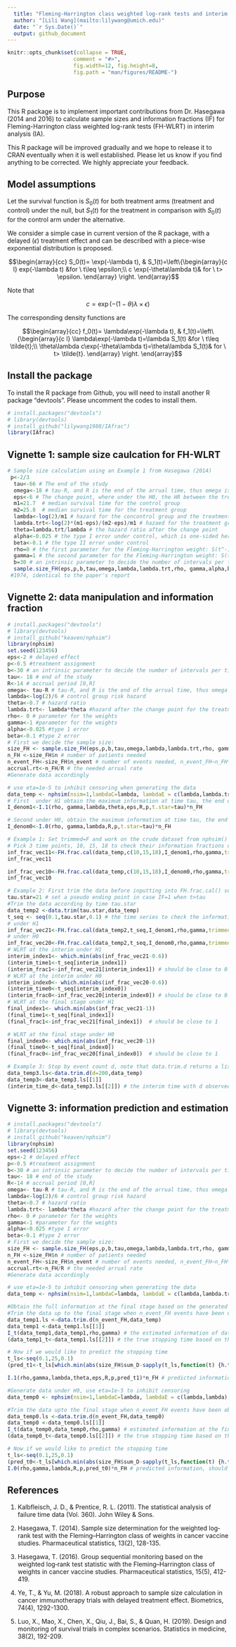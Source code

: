 ```yaml
---
  title: "Fleming-Harrington class weighted log-rank tests and interim analysis"
  author: "[Lili Wang](mailto:lilywang@umich.edu)"
  date: "`r Sys.Date()`"
  output: github_document
---
```


```r
knitr::opts_chunk$set(collapse = TRUE,
                     comment = "#>",
                     fig.width=12, fig.height=8,
                     fig.path = "man/figures/README-")

```

## Purpose

This R package is to implement important contributions from Dr. Hasegawa (2014 and 2016) to calculate sample sizes and information fractions (IF) for Fleming-Harrington class weighted log-rank tests (FH-WLRT) in interim analysis (IA).

This R package will be improved gradually and we hope to release it to CRAN eventually when it is well established. Please let us know if you find anything to be corrected. We highly appreciate your feedback. 


## Model assumptions

Let the  survival function is $S_0(t)$ for both treatment arms (treatment and control) under the null, but $S_1(t)$ for the treatment in comparison with $S_0(t)$ for the control arm under the alternative. 

We consider a simple case in current version of the R package, with a delayed ($\epsilon$) treatment effect and can be described with a piece-wise exponential distribution is proposed.


$$\begin{array}{cc}
 S_0(t)= \exp(-\lambda t),   
& 
S_1(t)=\left\{\begin{array}{c l}
exp(-\lambda t) &for \ t\leq \epsilon;\\
c \exp(-\theta\lambda t)& for \ t> \epsilon. 
\end{array}  \right.
\end{array}$$

Note that 

$$c=\exp(-(1-\theta)\lambda\times\epsilon)$$



The corresponding density functions are

$$\begin{array}{cc}
 f_0(t)= \lambda\exp(-\lambda t),   
& 
f_1(t)=\left\{\begin{array}{c l}
\lambda\exp(-\lambda t)=\lambda S_1(t) &for \ t\leq \tilde{t};\\
\theta\lambda c\exp(-\theta\lambda t)=\theta\lambda S_1(t)& for \ t> \tilde{t}.
\end{array}  \right.
\end{array}$$






## Install the package

To install the R package from Github, you will need to install another R package "devtools". Please uncomment the codes to install them. 

```r
# install.packages("devtools")
# library(devtools)
# install_github("lilywang1988/IAfrac")
library(IAfrac)
```



## Vignette 1: sample size caulcation for FH-WLRT


```r
# Sample size calculation using an Example 1 from Hasegawa (2014)
 p<-2/3
  tau<-66 # The end of the study
  omega<-18 # tau-R, and R is the end of the arrual time, thus omega is can be viewed as the time between the end of the study and the last accrual. 
  eps<-6 # The change point, where under the H0, the HR between the treatment and the control group changes from 1 to theta
  m1=21.7  # median survival time for the control group
  m2=25.8  # median survival time for the treatment group
  lambda<-log(2)/m1 # hazard for the concontrol group and the treatment group before eps, the change point. 
  lambda.trt<-log(2)*(m1-eps)/(m2-eps)/m1 # hazaed for the treatment group after eps, the change point. 
  theta=lambda.trt/lambda # the hazard ratio after the change point
  alpha<-0.025 # the type I error under control, which is one-sided here
  beta<-0.1 # the type II error under control
  rho=0 # the first parameter for the Fleming-Harrington weight: S(t^-)^\rho (1-S(t^-))^\gamma. 
  gamma=1 # the second parameter for the Fleming-Harrington weight: S(t^-)^\rho (1-S(t^-))^\gamma. 
  b=30 # an intrinsic parameter to decide the number of intervals per time unit
  sample.size_FH(eps,p,b,tau,omega,lambda,lambda.trt,rho, gamma,alpha,beta)$n
 #1974, identical to the paper's report
```




## Vignette 2: data manipulation and information  fraction

```r

# install.packages("devtools")
# library(devtools)
# install_github("keaven/nphsim")
library(nphsim)
set.seed(123456)
eps<-2 # delayed effect
p<-0.5 #treatment assignment
b<-30 # an intrinsic parameter to decide the number of intervals per time unit
tau<- 18 # end of the study
R<-14 # accrual period [0,R]
omega<- tau-R # tau-R, and R is the end of the arrual time, thus omega is can be viewed as the time between the end of the study and the last accrual. 
lambda<-log(2)/6 # control group risk hazard
theta<-0.7 # hazard ratio
lambda.trt<- lambda*theta #hazard after the change point for the treatment arm
rho<- 0 # parameter for the weights
gamma<-1 #parameter for the weights
alpha<-0.025 #type 1 error
beta<-0.1 #type 2 error
# First we decide the sample size:
size_FH <- sample.size_FH(eps,p,b,tau,omega,lambda,lambda.trt,rho, gamma,alpha,beta)
n_FH <-size_FH$n # number of patients needed
n_event_FH<-size_FH$n_event # number of events needed, n_event_FH~n_FH*size_FH$sum_D
accrual.rt<-n_FH/R # the needed arrual rate
#Generate data accordingly

# use eta=1e-5 to inhibit censoring when generating the data
data_temp <- nphsim(nsim=1,lambdaC=lambda, lambdaE = c(lambda,lambda.trt), ssC=ceiling(n_FH*(1-p)),intervals = c(eps),ssE=ceiling(n_FH*p), gamma=accrual.rt, R=R, eta=1e-5, fixEnrollTime = TRUE)$simd
# First  under H1 obtain the maximum information at time tau, the end of the study
I_denom1<-I.1(rho, gamma,lambda,theta,eps,R,p,t.star=tau)*n_FH

# Second under H0, obtain the maximum information at time tau, the end of the study
I_denom0<-I.0(rho, gamma,lambda,R,p,t.star=tau)*n_FH

# Example 1: Set trimmed=F and work on the crude dataset from nphsim()
# Pick 3 time points, 10, 15, 18 to check their information fractions under the two hypothesis
inf_frac_vec11<-FH.frac.cal(data_temp,c(10,15,18),I_denom1,rho,gamma,trimmed=F)
inf_frac_vec11

inf_frac_vec10<-FH.frac.cal(data_temp,c(10,15,18),I_denom0,rho,gamma,trimmed=F)
inf_frac_vec10

# Example 2: First trim the data before inputting into FH.frac.cal() setting trimmed=T, and obtain the whole spectrum.
tau.star=21 # set a pseudo ending point in case IF=1 when t>tau
#Trim the data according by time tau.star
data_temp2 <-data.trim(tau.star,data_temp)
t_seq <- seq(0.1,tau.star,0.1) # the time series to check the information fraction
# under H1
inf_frac_vec21<-FH.frac.cal(data_temp2,t_seq,I_denom1,rho,gamma,trimmed=T)
# under H0
inf_frac_vec20<-FH.frac.cal(data_temp2,t_seq,I_denom0,rho,gamma,trimmed=T)
# WLRT at the interim under H1
interim_index1<- which.min(abs(inf_frac_vec21-0.6))
(interim_time1<-t_seq[interim_index1])
(interim_frac1<-inf_frac_vec21[interim_index1]) # should be close to 0.6
# WLRT at the interim under H0
interim_index0<- which.min(abs(inf_frac_vec20-0.6))
(interim_time0<-t_seq[interim_index0])
(interim_frac0<-inf_frac_vec20[interim_index0]) # should be close to 0.6
# WLRT at the final stage under H1
final_index1<- which.min(abs(inf_frac_vec21-1)) 
(final_time1<-t_seq[final_index1])
(final_frac1<-inf_frac_vec21[final_index1])  # should be close to 1

# WLRT at the final stage under H0
final_index0<- which.min(abs(inf_frac_vec20-1))
(final_time0<-t_seq[final_index0])
(final_frac0<-inf_frac_vec20[final_index0])  # should be close to 1

# Example 3: Stop by event count d, note that data.trim.d returns a list of two components, the first is the dataset, the second is the stopping time
data_temp3.ls<-data.trim.d(d=200,data_temp)
data_temp3<-data_temp3.ls[[1]]
(interim_time_d<-data_temp3.ls[[2]]) # the interim time with d observed events

```

## Vignette 3: information prediction and estimation
```r
# install.packages("devtools")
# library(devtools)
# install_github("keaven/nphsim")
library(nphsim)
set.seed(123456)
eps<-2 # delayed effect
p<-0.5 #treatment assignment
b<-30 # an intrinsic parameter to decide the number of intervals per time unit
tau<- 18 # end of the study
R<-14 # accrual period [0,R]
omega<- tau-R # tau-R, and R is the end of the arrual time, thus omega is can be viewed as the time between the end of the study and the last accrual. 
lambda<-log(2)/6 # control group risk hazard
theta<-0.7 # hazard ratio
lambda.trt<- lambda*theta #hazard after the change point for the treatment arm
rho<- 0 # parameter for the weights
gamma<-1 #parameter for the weights
alpha<-0.025 #type 1 error
beta<-0.1 #type 2 error
# First we decide the sample size:
size_FH <- sample.size_FH(eps,p,b,tau,omega,lambda,lambda.trt,rho, gamma,alpha,beta)
n_FH <-size_FH$n # number of patients needed
n_event_FH<-size_FH$n_event # number of events needed, n_event_FH~n_FH*size_FH$sum_D
accrual.rt<-n_FH/R # the needed arrual rate
#Generate data accordingly

# use eta=1e-5 to inhibit censoring when generating the data
data_temp <- nphsim(nsim=1,lambdaC=lambda, lambdaE = c(lambda,lambda.trt), ssC=ceiling(n_FH*(1-p)),intervals = c(eps),ssE=ceiling(n_FH*p),gamma=accrual.rt, R=R, eta=1e-5, fixEnrollTime = TRUE)$simd

#Obtain the full information at the final stage based on the generated data
#Trim the data up to the final stage when n_event_FH events have been observed
data_temp1.ls <-data.trim.d(n_event_FH,data_temp)
data_temp1 <-data_temp1.ls[[1]]
I_t(data_temp1,data_temp1,rho,gamma) # the estimated information of data_Temp1 at the final stage using data_temp1 to obtain the survival function estimates
(data_temp1_t<-data_temp1.ls[[2]]) # the true stopping time based on the data data_temp1

# Now if we would like to predict the stopping time
t_ls<-seq(0.1,25,0.1)
(pred_t1<-t_ls[which.min(abs(size_FH$sum_D-sapply(t_ls,function(t) {h.tilde(0,lambda,theta,eps,R,p,t)})))]) #predicted data_temp1_t, they should be similar

I.1(rho,gamma,lambda,theta,eps,R,p,pred_t1)*n_FH # predicted information, should be close to I_t(data_temp1,data_temp1,rho,gamma) above.

#Generate data under H0, use eta=1e-5 to inhibit censoring
data_temp0 <- nphsim(nsim=1,lambdaC=lambda, lambdaE = c(lambda,lambda), ssC=ceiling(n_FH*(1-p)),intervals = c(eps),ssE=ceiling(n_FH*p),gamma=accrual.rt, R=R, eta=1e-5, fixEnrollTime = TRUE)$simd

#Trim the data upto the final stage when n_event_FH events have been observed
data_temp0.ls <-data.trim.d(n_event_FH,data_temp0)
data_temp0 <-data_temp0.ls[[1]]
I_t(data_temp0,data_temp0,rho,gamma) # estimated information at the final stage
(data_temp0_t<-data_temp0.ls[[2]]) # the true stopping time based on the data data_temp1

# Now if we would like to predict the stopping time
t_ls<-seq(0.1,25,0.1)
(pred_t0<-t_ls[which.min(abs(size_FH$sum_D-sapply(t_ls,function(t) {h.tilde(0,lambda,1,eps,R,p,t)})))]) #predicted data_temp1_t, they should be similar
I.0(rho,gamma,lambda,R,p,pred_t0)*n_FH # predicted information, should be close to I_t(data_temp0,data_temp0,rho,gamma) above

```






## References

1. Kalbfleisch, J. D., & Prentice, R. L. (2011). The statistical analysis of failure time data (Vol. 360). John Wiley & Sons.

2. Hasegawa, T. (2014). Sample size determination for the weighted log‐rank test with the Fleming–Harrington class of weights in cancer vaccine studies. Pharmaceutical statistics, 13(2), 128-135.

3. Hasegawa, T. (2016). Group sequential monitoring based on the weighted log‐rank test statistic with the Fleming–Harrington class of weights in cancer vaccine studies. Pharmaceutical statistics, 15(5), 412-419.

4. Ye, T., & Yu, M. (2018). A robust approach to sample size calculation in cancer immunotherapy trials with delayed treatment effect. Biometrics, 74(4), 1292-1300.

5. Luo, X., Mao, X., Chen, X., Qiu, J., Bai, S., & Quan, H. (2019). Design and monitoring of survival trials in complex scenarios. Statistics in medicine, 38(2), 192-209.
